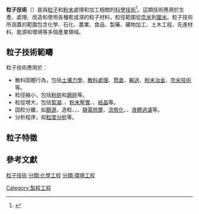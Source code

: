 '''粒子技術'''（{{lang-en|particle technology}}）是與[[粒子|粒子]]和[[粉末|粉末]]處理和加工相關的[[科學|科學]][[技術|技術]]<ref name=Rhodes1>{{cite book |last=Rhodes |first=Martin J. |year=1998 |title=Introduction to Particle Technology|publisher=Wiley |isbn=0-471-98482-5}}</ref>。這類技術應用於生產、處理、改造和使用各種乾或濕的粒子材料，粒徑範圍從[[奈米|奈米]]到[[厘米|厘米]]。粒子技術所涵蓋的範圍包含化學、石化、農業、食品、製藥、礦物加工、土木工程、先進材料、能源和環境等多個產業領域。

==粒子技術範疇==
粒子技術應用於：
*散料固體行為，包括[[土壤力學|土壤力學]]、[[散料處理|散料處理]]、[[筒倉|筒倉]]、[[輸送系統|輸送]]、[[粉末冶金|粉末冶金]]、[[奈米技術|奈米技術]]等。
*粒徑縮小，包括[[破碎機|粉碎]]和[[研磨|磨碎]]等。
*粒徑增大，包括[[絮凝|絮凝]]、{{le|造粒|Granulation}}、[[粉末冶金|粉末壓實]]、{{le|壓片|Tableting}}、[[結晶|結晶]]等。
*固粒分離，如[[筲箕|篩選]]、造粒、{{le|泡沫浮選|Froth flotation|浮選}}、{{le|磁選|Magnetic separation}}、[[靜電除塵|靜電除塵]]、[[固體流態化|流態化]]、{{le|離心分離|Centrifugation}}、[[過濾|液體過濾]]等。
*分析程序，如[[粒度分析|粒度分析]]等。

==粒子特徵==

==參考文獻==
{{reflist}}

[[分類:粒子技術|]]
[[分類:化學工程|分類:化學工程]]
[[Category:製程工程|Category:製程工程]]
[[分類:環境工程|分類:環境工程]]